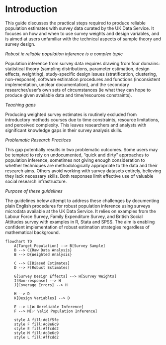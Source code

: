 # Introduction {.unnumbered}

This guide discusses the practical steps required to produce reliable
population estimates with survey data curated by the UK Data Service. It
focuses on how and when to use survey weights and design variables, and
is aimed at users unfamiliar with the technical aspects of sample theory
and survey design.

*Robust ie reliable population inference is a complex topic*
  
Population inference from survey data requires drawing from four domains: statistical theory (sampling distributions, parameter estimation, design effects, weighting), study-specific design issues
(stratification, clustering, non-response), software estimation procedures and functions (inconsistent implementation, unclear documentation), and the secondary researcher/user's own sets of
circumstances (ie what they can hope to produce given available data and
time/resources constraints).

*Teaching gaps*

Producing weighted survey estimates is routinely excluded from introductory methods courses due to time constraints, resource limitations, and perceived complexity. This leaves researchers and analysts with significant knowledge gaps in their survey analysis skills.

*Problematic Research Practices*

This gap potentially results in two problematic outcomes. Some users may be tempted to rely on undocumented, "quick and dirty" approaches to population inference, sometimes not giving enough
consideration to whether techniques are methodologically appropriate to the data and their research aims. Others avoid working with survey datasets entirely, believing they lack necessary skills. Both responses
limit effective use of valuable social research infrastructure.

*Purpose of these guidelines* 

The guidelines below attempt to address these challenges by documenting plain English procedures for robust population inference using surveys microdata available at the UK Data Service. It relies on examples from the
Labour Force Survey, Family Expenditure Survey, and British Social Attitudes survey with  examples in R, Stata and SPSS. The aim is enabling confident implementation of robust estimation strategies
regardless of mathematical background.

```mermaid
flowchart TD
    A[Target Population] --> B[Survey Sample]
    B --> C{Raw Data Analysis}
    B --> D{Weighted Analysis}
    
    C --> E[Biased Estimates]
    D --> F[Robust Estimates]
    
    G[Survey Design Effects] --> H[Survey Weights]
    I[Non-response] --> H
    J[Coverage Errors] --> H
    
    H --> D
    K[Design Variables] --> D
    
    E --> L[❌ Unreliable Inference]
    F --> M[✅ Valid Population Inference]
    
    style A fill:#e1f5fe
    style F fill:#c8e6c9
    style E fill:#ffcdd2
    style M fill:#c8e6c9
    style L fill:#ffcdd2
```
